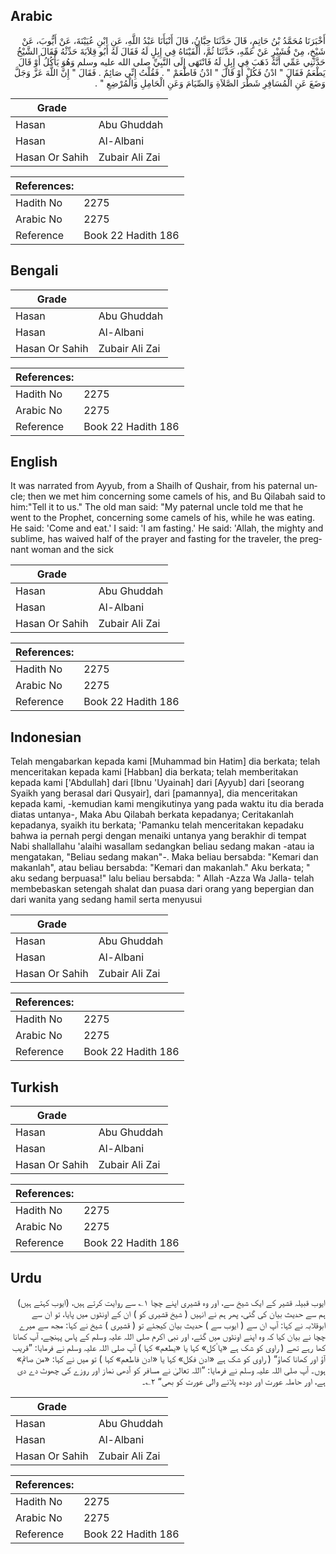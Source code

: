 ## Arabic


<div dir="rtl" lang="ar" style={{fontSize:'larger',backgroundColor:'#f8f9fa',padding:20}}>
أَخْبَرَنَا مُحَمَّدُ بْنُ حَاتِمٍ، قَالَ حَدَّثَنَا حِبَّانُ، قَالَ أَنْبَأَنَا عَبْدُ اللَّهِ، عَنِ ابْنِ عُيَيْنَةَ، عَنْ أَيُّوبَ، عَنْ شَيْخٍ، مِنْ قُشَيْرٍ عَنْ عَمِّهِ، حَدَّثَنَا ثُمَّ، أَلْفَيْنَاهُ فِي إِبِلٍ لَهُ فَقَالَ لَهُ أَبُو قِلاَبَةَ حَدِّثْهُ فَقَالَ الشَّيْخُ حَدَّثَنِي عَمِّي أَنَّهُ ذَهَبَ فِي إِبِلٍ لَهُ فَانْتَهَى إِلَى النَّبِيِّ صلى الله عليه وسلم وَهُوَ يَأْكُلُ أَوْ قَالَ يَطْعَمُ فَقَالَ ‏"‏ ادْنُ فَكُلْ أَوْ قَالَ ‏"‏ ادْنُ فَاطْعَمْ ‏"‏ ‏.‏ فَقُلْتُ إِنِّي صَائِمٌ ‏.‏ فَقَالَ ‏"‏ إِنَّ اللَّهَ عَزَّ وَجَلَّ وَضَعَ عَنِ الْمُسَافِرِ شَطْرَ الصَّلاَةِ وَالصِّيَامَ وَعَنِ الْحَامِلِ وَالْمُرْضِعِ ‏"‏ ‏.‏
</div>
<div style={{backgroundColor:'#f8f9fa',padding:20, marginBottom: 10}}><table> <thead> <tr> <th>Grade</th> <th></th> </tr> </thead> <tbody> <tr><td>Hasan</td><td>Abu Ghuddah</td></tr><tr><td>Hasan</td><td>Al-Albani</td></tr><tr><td>Hasan Or Sahih</td><td>Zubair Ali Zai</td></tr></tbody></table><table> <thead> <tr> <th>References:</th> <th></th> </tr> </thead> <tbody><tr><td>Hadith No</td><td>2275</td></tr><tr><td>Arabic No</td><td>2275</td></tr><tr><td>Reference</td><td>Book 22 Hadith 186</td></tr></tbody></table></div>

## Bengali


<div dir="ltr" lang="bn" style={{fontSize:'larger',backgroundColor:'#f8f9fa',padding:20}}>

</div>
<div style={{backgroundColor:'#f8f9fa',padding:20, marginBottom: 10}}><table> <thead> <tr> <th>Grade</th> <th></th> </tr> </thead> <tbody> <tr><td>Hasan</td><td>Abu Ghuddah</td></tr><tr><td>Hasan</td><td>Al-Albani</td></tr><tr><td>Hasan Or Sahih</td><td>Zubair Ali Zai</td></tr></tbody></table><table> <thead> <tr> <th>References:</th> <th></th> </tr> </thead> <tbody><tr><td>Hadith No</td><td>2275</td></tr><tr><td>Arabic No</td><td>2275</td></tr><tr><td>Reference</td><td>Book 22 Hadith 186</td></tr></tbody></table></div>

## English


<div dir="ltr" lang="en" style={{fontSize:'larger',backgroundColor:'#f8f9fa',padding:20}}>
It was narrated from Ayyub, from a Shailh of Qushair, from his paternal uncle; then we met him concerning some camels of his, and Bu Qilabah said to him:"Tell it to us." The old man said: "My paternal uncle told me that he went to the Prophet, concerning some camels of his, while he was eating. He said: 'Come and eat.' I said: 'I am fasting.' He said: 'Allah, the mighty and sublime, has waived half of the prayer and fasting for the traveler, the pregnant woman and the sick
</div>
<div style={{backgroundColor:'#f8f9fa',padding:20, marginBottom: 10}}><table> <thead> <tr> <th>Grade</th> <th></th> </tr> </thead> <tbody> <tr><td>Hasan</td><td>Abu Ghuddah</td></tr><tr><td>Hasan</td><td>Al-Albani</td></tr><tr><td>Hasan Or Sahih</td><td>Zubair Ali Zai</td></tr></tbody></table><table> <thead> <tr> <th>References:</th> <th></th> </tr> </thead> <tbody><tr><td>Hadith No</td><td>2275</td></tr><tr><td>Arabic No</td><td>2275</td></tr><tr><td>Reference</td><td>Book 22 Hadith 186</td></tr></tbody></table></div>

## Indonesian


<div dir="ltr" lang="id" style={{fontSize:'larger',backgroundColor:'#f8f9fa',padding:20}}>
Telah mengabarkan kepada kami [Muhammad bin Hatim] dia berkata; telah menceritakan kepada kami [Habban] dia berkata; telah memberitakan kepada kami ['Abdullah] dari [Ibnu 'Uyainah] dari [Ayyub] dari [seorang Syaikh yang berasal dari Qusyair], dari [pamannya], dia menceritakan kepada kami, -kemudian kami mengikutinya yang pada waktu itu dia berada diatas untanya-, Maka Abu Qilabah berkata kepadanya; Ceritakanlah kepadanya, syaikh itu berkata; 'Pamanku telah menceritakan kepadaku bahwa ia pernah pergi dengan menaiki untanya yang berakhir di tempat Nabi shallallahu 'alaihi wasallam sedangkan beliau sedang makan -atau ia mengatakan, "Beliau sedang makan"-. Maka beliau bersabda: "Kemari dan makanlah", atau beliau bersabda: "Kemari dan makanlah." Aku berkata; " aku sedang berpuasa!" lalu beliau bersabda: " Allah -Azza Wa Jalla- telah membebaskan setengah shalat dan puasa dari orang yang bepergian dan dari wanita yang sedang hamil serta menyusui
</div>
<div style={{backgroundColor:'#f8f9fa',padding:20, marginBottom: 10}}><table> <thead> <tr> <th>Grade</th> <th></th> </tr> </thead> <tbody> <tr><td>Hasan</td><td>Abu Ghuddah</td></tr><tr><td>Hasan</td><td>Al-Albani</td></tr><tr><td>Hasan Or Sahih</td><td>Zubair Ali Zai</td></tr></tbody></table><table> <thead> <tr> <th>References:</th> <th></th> </tr> </thead> <tbody><tr><td>Hadith No</td><td>2275</td></tr><tr><td>Arabic No</td><td>2275</td></tr><tr><td>Reference</td><td>Book 22 Hadith 186</td></tr></tbody></table></div>

## Turkish


<div dir="ltr" lang="tr" style={{fontSize:'larger',backgroundColor:'#f8f9fa',padding:20}}>

</div>
<div style={{backgroundColor:'#f8f9fa',padding:20, marginBottom: 10}}><table> <thead> <tr> <th>Grade</th> <th></th> </tr> </thead> <tbody> <tr><td>Hasan</td><td>Abu Ghuddah</td></tr><tr><td>Hasan</td><td>Al-Albani</td></tr><tr><td>Hasan Or Sahih</td><td>Zubair Ali Zai</td></tr></tbody></table><table> <thead> <tr> <th>References:</th> <th></th> </tr> </thead> <tbody><tr><td>Hadith No</td><td>2275</td></tr><tr><td>Arabic No</td><td>2275</td></tr><tr><td>Reference</td><td>Book 22 Hadith 186</td></tr></tbody></table></div>

## Urdu


<div dir="rtl" lang="ur" style={{fontSize:'larger',backgroundColor:'#f8f9fa',padding:20}}>
ایوب قبیلہ قشیر کے ایک شیخ سے، اور وہ قشیری اپنے چچا ۱؎ سے روایت کرتے ہیں، (ایوب کہتے ہیں) ہم سے حدیث بیان کی گئی، پھر ہم نے انہیں ( شیخ قشیری کو ) ان کے اونٹوں میں پایا، تو ان سے ابوقلابہ نے کہا: آپ ان سے ( ایوب سے ) حدیث بیان کیجئے تو ( قشیری ) شیخ نے کہا: مجھ سے میرے چچا نے بیان کیا کہ وہ اپنے اونٹوں میں گئے، اور نبی اکرم صلی اللہ علیہ وسلم کے پاس پہنچے، آپ کھانا کھا رہے تھے ( راوی کو شک ہے «یا ٔکل» کہا یا «یطعم» کہا ) آپ صلی اللہ علیہ وسلم نے فرمایا: ”قریب آؤ اور کھانا کھاؤ“ ( راوی کو شک ہے «ادن فکل» کہا یا «ادن فاطعم» کہا ) تو میں نے کہا: «مںَ صائم» ہوں۔ آپ صلی اللہ علیہ وسلم نے فرمایا: ”اللہ تعالیٰ نے مسافر کو آدھی نماز اور روزے کی چھوٹ دے دی ہے، اور حاملہ عورت اور دودھ پلانے والی عورت کو بھی“ ۲؎۔
</div>
<div style={{backgroundColor:'#f8f9fa',padding:20, marginBottom: 10}}><table> <thead> <tr> <th>Grade</th> <th></th> </tr> </thead> <tbody> <tr><td>Hasan</td><td>Abu Ghuddah</td></tr><tr><td>Hasan</td><td>Al-Albani</td></tr><tr><td>Hasan Or Sahih</td><td>Zubair Ali Zai</td></tr></tbody></table><table> <thead> <tr> <th>References:</th> <th></th> </tr> </thead> <tbody><tr><td>Hadith No</td><td>2275</td></tr><tr><td>Arabic No</td><td>2275</td></tr><tr><td>Reference</td><td>Book 22 Hadith 186</td></tr></tbody></table></div>